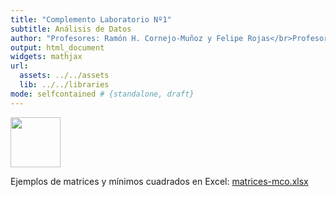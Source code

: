 ```yaml
---
title: "Complemento Laboratorio Nº1"
subtitle: Análisis de Datos
author: "Profesores: Ramón H. Cornejo-Muñoz y Felipe Rojas</br>Profesor Ayudante de Laboratorio: Mauricio Vargas</br>Ayudantes: Franco Mansilla y Mauricio Díaz</br></br>Universidad Nacional Andrés Bello"
output: html_document
widgets: mathjax
url:
  assets: ../../assets
  lib: ../../libraries
mode: selfcontained # {standalone, draft}
---
```


<a href='http://creativecommons.org/licenses/by-nc-sa/3.0/'>
    <img width = '80px' src = 'http://mirrors.creativecommons.org/presskit/buttons/88x31/png/by-nc-sa.png'>
</a>

Ejemplos de matrices y mínimos cuadrados en Excel: <a href="http://pachamaltese.github.io/analisis-de-datos-unab/complementos/complemento-laboratorio1/matrices-mco.xlsx">matrices-mco.xlsx</a>
